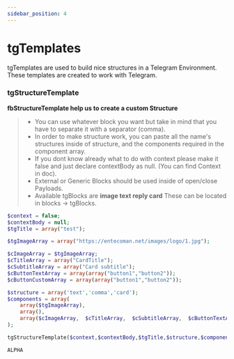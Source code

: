 ```yaml
---
sidebar_position: 4
---
```


# tgTemplates


tgTemplates are used to build nice structures in a Telegram Environment. These templates are created to work with Telegram.

### tgStructureTemplate

**fbStructureTemplate help us to create a custom Structure**

> - You can use whatever block you want but take in mind that you have to separate it with a separator (comma).
> - In order to make structure work, you can paste all the name's structures inside of structure, and the components required in the component array.
> - If you dont know already what to do with context please make it false and just declare contextBody as null. (You can find Context in doc).
> - External or Generic Blocks should be used inside of open/close Payloads.
> - Available tgBlocks are **image text reply card** These can be located in blocks -> tgBlocks.

<Tabs>
<TabItem value="php" label="PHP">

```php
$context = false;
$contextBody = null;
$tgTitle = array("test");

$tgImageArray = array("https://entecoman.net/images/logo/1.jpg");

$cImageArray = $tgImageArray;
$cTitleArray = array("CardTitle");
$cSubtitleArray = array("Card subtitle");
$cButtonTextArray = array(array("button1","button2"));
$cButtonCustomArray = array(array("button1","button2"));

$structure = array('text','comma','card');
$components = array(
    array($tgImageArray),
    array(),
    array($cImageArray,  $cTitleArray,  $cSubtitleArray,  $cButtonTextArray,  $cButtonCustomArray)
);

tgStructureTemplate($context,$contextBody,$tgTitle,$structure,$components);
```

</TabItem>
<TabItem value="nodejs" label="Node.js">

```nodejs
ALPHA
```

</TabItem>
</Tabs>

